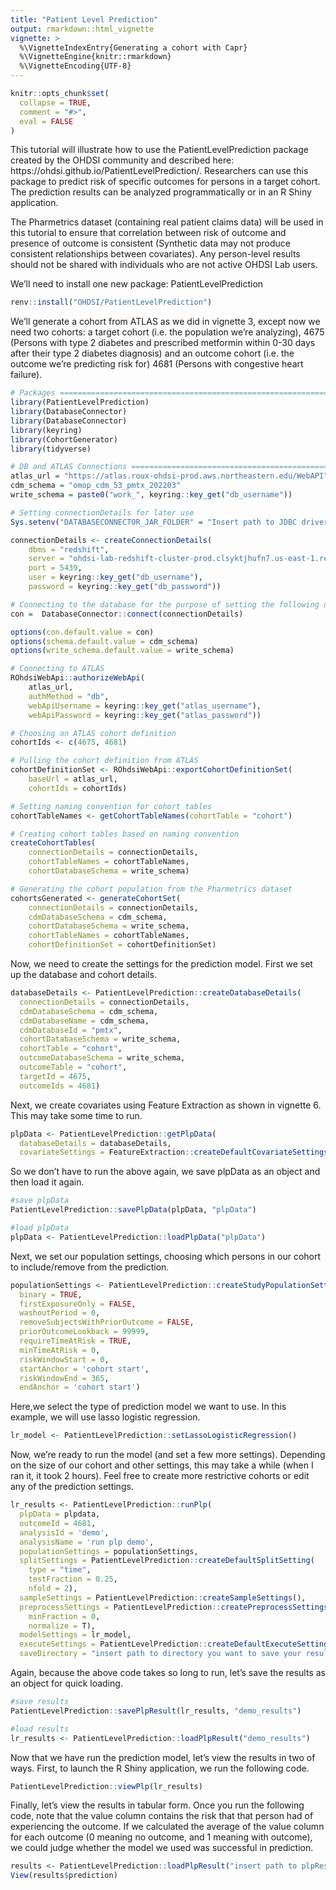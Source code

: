 ```yaml
---
title: "Patient Level Prediction"
output: rmarkdown::html_vignette
vignette: >
  %\VignetteIndexEntry{Generating a cohort with Capr}
  %\VignetteEngine{knitr::rmarkdown}
  %\VignetteEncoding{UTF-8}
---
```


```r
knitr::opts_chunk$set(
  collapse = TRUE,
  comment = "#>",
  eval = FALSE
)
```

This tutorial will illustrate how to use the PatientLevelPrediction package
created by the OHDSI community and described here: 
https://ohdsi.github.io/PatientLevelPrediction/. Researchers can use this
package to predict risk of specific outcomes for persons in a target cohort. The
prediction results can be analyzed programmatically or in an R Shiny application.

The Pharmetrics dataset (containing real patient claims data) will be used
in this tutorial to ensure that correlation between risk of outcome and presence
of outcome is consistent (Synthetic data may not produce consistent 
relationships between covariates). Any person-level results should not be shared 
with individuals who are not active OHDSI Lab users.

We'll need to install one new package: PatientLevelPrediction

```r
renv::install("OHDSI/PatientLevelPrediction")
```

We'll generate a cohort from ATLAS as we did in vignette 3, except now we need
two cohorts: a target cohort (i.e. the population we're analyzing), 4675 (Persons
with type 2 diabetes and prescribed metformin within 0-30 days after their type
2 diabetes diagnosis) and an outcome cohort (i.e. the outcome we're predicting 
risk for) 4681 (Persons with congestive heart failure).

```r
# Packages =====================================================================
library(PatientLevelPrediction)
library(DatabaseConnector)
library(DatabaseConnector)
library(keyring)
library(CohortGenerator)
library(tidyverse)

# DB and ATLAS Connections =====================================================
atlas_url = "https://atlas.roux-ohdsi-prod.aws.northeastern.edu/WebAPI"
cdm_schema = "omop_cdm_53_pmtx_202203"
write_schema = paste0("work_", keyring::key_get("db_username"))

# Setting connectionDetails for later use
Sys.setenv("DATABASECONNECTOR_JAR_FOLDER" = "Insert path to JDBC driver")

connectionDetails <- createConnectionDetails(
	dbms = "redshift",
	server = "ohdsi-lab-redshift-cluster-prod.clsyktjhufn7.us-east-1.redshift.amazonaws.com/ohdsi_lab",
	port = 5439,
	user = keyring::key_get("db_username"),
	password = keyring::key_get("db_password"))

# Connecting to the database for the purpose of setting the following options
con =  DatabaseConnector::connect(connectionDetails)

options(con.default.value = con)
options(schema.default.value = cdm_schema)
options(write_schema.default.value = write_schema)

# Connecting to ATLAS
ROhdsiWebApi::authorizeWebApi(
	atlas_url,
	authMethod = "db",
	webApiUsername = keyring::key_get("atlas_username"),
	webApiPassword = keyring::key_get("atlas_password"))

# Choosing an ATLAS cohort definition
cohortIds <- c(4675, 4681)

# Pulling the cohort definition from ATLAS
cohortDefinitionSet <- ROhdsiWebApi::exportCohortDefinitionSet(
	baseUrl = atlas_url,
	cohortIds = cohortIds)

# Setting naming convention for cohort tables
cohortTableNames <- getCohortTableNames(cohortTable = "cohort")

# Creating cohort tables based on naming convention
createCohortTables(
	connectionDetails = connectionDetails,
	cohortTableNames = cohortTableNames,
	cohortDatabaseSchema = write_schema)

# Generating the cohort population from the Pharmetrics dataset
cohortsGenerated <- generateCohortSet(
	connectionDetails = connectionDetails,
	cdmDatabaseSchema = cdm_schema,
	cohortDatabaseSchema = write_schema,
	cohortTableNames = cohortTableNames,
	cohortDefinitionSet = cohortDefinitionSet)
```

Now, we need to create the settings for the prediction model. First we set up 
the database and cohort details.

```r
databaseDetails <- PatientLevelPrediction::createDatabaseDetails(
  connectionDetails = connectionDetails,
  cdmDatabaseSchema = cdm_schema,
  cdmDatabaseName = cdm_schema,
  cdmDatabaseId = "pmtx",
  cohortDatabaseSchema = write_schema,
  cohortTable = "cohort",
  outcomeDatabaseSchema = write_schema,
  outcomeTable = "cohort",
  targetId = 4675,
  outcomeIds = 4681)
```

Next, we create covariates using Feature Extraction as shown in vignette 6. This
may take some time to run.

```r
plpData <- PatientLevelPrediction::getPlpData(
  databaseDetails = databaseDetails,
  covariateSettings = FeatureExtraction::createDefaultCovariateSettings())
```

So we don't have to run the above again, we save plpData as an object and then
load it again.

```r
#save plpData
PatientLevelPrediction::savePlpData(plpData, "plpData")

#load plpData
plpData <- PatientLevelPrediction::loadPlpData("plpData")
```

Next, we set our population settings, choosing which persons in our cohort to 
include/remove from the prediction.

```r
populationSettings <- PatientLevelPrediction::createStudyPopulationSettings(
  binary = TRUE,
  firstExposureOnly = FALSE,
  washoutPeriod = 0,
  removeSubjectsWithPriorOutcome = FALSE,
  priorOutcomeLookback = 99999,
  requireTimeAtRisk = TRUE,
  minTimeAtRisk = 0,
  riskWindowStart = 0,
  startAnchor = 'cohort start',
  riskWindowEnd = 365,
  endAnchor = 'cohort start')
```

Here,we select the type of prediction model we want to use. In this example, we
will use lasso logistic regression.

```r
lr_model <- PatientLevelPrediction::setLassoLogisticRegression()
```

Now, we're ready to run the model (and set a few more settings). Depending 
on the size of our cohort and other settings, this may take a while (when I ran 
it, it took 2 hours). Feel free to create more restrictive cohorts or edit any 
of the prediction settings.

```r
lr_results <- PatientLevelPrediction::runPlp( 
  plpData = plpdata, 
  outcomeId = 4681,
  analysisId = 'demo', 
  analysisName = 'run plp demo', 
  populationSettings = populationSettings, 
  splitSettings = PatientLevelPrediction::createDefaultSplitSetting(
    type = "time",
    testFraction = 0.25,
    nfold = 2), 
  sampleSettings = PatientLevelPrediction::createSampleSettings(),
  preprocessSettings = PatientLevelPrediction::createPreprocessSettings(
    minFraction = 0, 
    normalize = T), 
  modelSettings = lr_model, 
  executeSettings = PatientLevelPrediction::createDefaultExecuteSettings(), 
  saveDirectory = "insert path to directory you want to save your results to")
```

Again, because the above code takes so long to run, let's save the results as an
object for quick loading.

```r
#save results
PatientLevelPrediction::savePlpResult(lr_results, "demo_results")

#load results
lr_results <- PatientLevelPrediction::loadPlpResult("demo_results")
```

Now that we have run the prediction model, let's view the results in two of
ways. First, to launch the R Shiny application, we run the following code.

```r
PatientLevelPrediction::viewPlp(lr_results)
```

Finally, let's view the results in tabular form. Once you run the following code, 
note that the value column contains the risk that that person had of 
experiencing the outcome. If we calculated the average of the value column for 
each outcome (0 meaning no outcome, and 1 meaning with outcome), we could judge 
whether the model we used was successful in prediction.

```r
results <- PatientLevelPrediction::loadPlpResult("insert path to plpResult directory It should have saved within the directory you set above.")
View(results$prediction)
```

